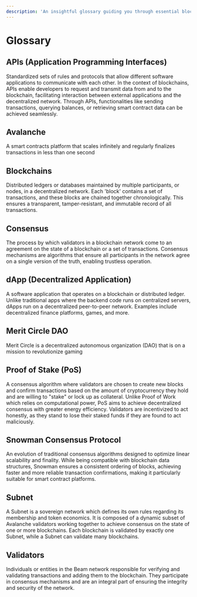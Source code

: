 ```yaml
---
description: 'An insightful glossary guiding you through essential blockchain terms, from APIs to Validators. Gain clarity on the intricacies of decentralized technology.'
---
```


# Glossary

## APIs (Application Programming Interfaces)
Standardized sets of rules and protocols that allow different software applications to communicate with each other. In the context of blockchains, APIs enable developers to request and transmit data from and to the blockchain, facilitating interaction between external applications and the decentralized network. Through APIs, functionalities like sending transactions, querying balances, or retrieving smart contract data can be achieved seamlessly.

## Avalanche
A smart contracts platform that scales infinitely and regularly finalizes transactions in less than one second

## Blockchains 
Distributed ledgers or databases maintained by multiple participants, or nodes, in a decentralized network. Each 'block' contains a set of transactions, and these blocks are chained together chronologically. This ensures a transparent, tamper-resistant, and immutable record of all transactions.

## Consensus
The process by which validators in a blockchain network come to an agreement on the state of a blockchain or a set of transactions. Consensus mechanisms are algorithms that ensure all participants in the network agree on a single version of the truth, enabling trustless operation.

## dApp (Decentralized Application)
A software application that operates on a blockchain or distributed ledger. Unlike traditional apps where the backend code runs on centralized servers, dApps run on a decentralized peer-to-peer network. Examples include decentralized finance platforms, games, and more.

## Merit Circle DAO 
Merit Circle is a decentralized autonomous organization (DAO) that is on a mission to revolutionize gaming

## Proof of Stake (PoS)
A consensus algorithm where validators are chosen to create new blocks and confirm transactions based on the amount of cryptocurrency they hold and are willing to "stake" or lock up as collateral. Unlike Proof of Work which relies on computational power, PoS aims to achieve decentralized consensus with greater energy efficiency. Validators are incentivized to act honestly, as they stand to lose their staked funds if they are found to act maliciously.

## Snowman Consensus Protocol
An evolution of traditional consensus algorithms designed to optimize linear scalability and finality. While being compatible with blockchain data structures, Snowman ensures a consistent ordering of blocks, achieving faster and more reliable transaction confirmations, making it particularly suitable for smart contract platforms.


## Subnet
A Subnet is a sovereign network which defines its own rules regarding its membership and token economics. It is composed of a dynamic subset of Avalanche validators working together to achieve consensus on the state of one or more blockchains. Each blockchain is validated by exactly one Subnet, while a Subnet can validate many blockchains.


## Validators
Individuals or entities in the Beam network responsible for verifying and validating transactions and adding them to the blockchain. They participate in consensus mechanisms and are an integral part of ensuring the integrity and security of the network.